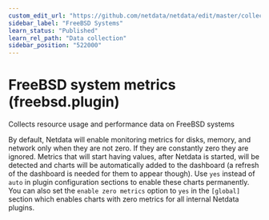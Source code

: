 ```yaml
---
custom_edit_url: "https://github.com/netdata/netdata/edit/master/collectors/freebsd.plugin/README.md"
sidebar_label: "FreeBSD Systems"
learn_status: "Published"
learn_rel_path: "Data collection"
sidebar_position: "522000"
---
```



# FreeBSD system metrics (freebsd.plugin)

Collects resource usage and performance data on FreeBSD systems

By default, Netdata will enable monitoring metrics for disks, memory, and network only when they are not zero. If they are constantly zero they are ignored. Metrics that will start having values, after Netdata is started, will be detected and charts will be automatically added to the dashboard (a refresh of the dashboard is needed for them to appear though). Use `yes` instead of `auto` in plugin configuration sections to enable these charts permanently. You can also set the `enable zero metrics` option to `yes` in the `[global]` section which enables charts with zero metrics for all internal Netdata plugins.


